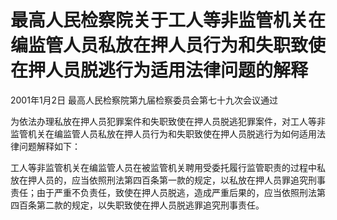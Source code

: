 # 最高人民检察院关于工人等非监管机关在编监管人员私放在押人员行为和失职致使在押人员脱逃行为适用法律问题的解释

2001年1月2日 最高人民检察院第九届检察委员会第七十九次会议通过

  

为依法办理私放在押人员犯罪案件和失职致使在押人员脱逃犯罪案件，对工人等非监管机关在编监管人员私放在押人员行为和失职致使在押人员脱逃行为如何适用法律问题解释如下：

工人等非监管机关在编监管人员在被监管机关聘用受委托履行监管职责的过程中私放在押人员的，应当依照刑法第四百条第一款的规定，以私放在押人员罪追究刑事责任；由于严重不负责任，致使在押人员脱逃，造成严重后果的，应当依照刑法第四百条第二款的规定，以失职致使在押人员脱逃罪追究刑事责任。